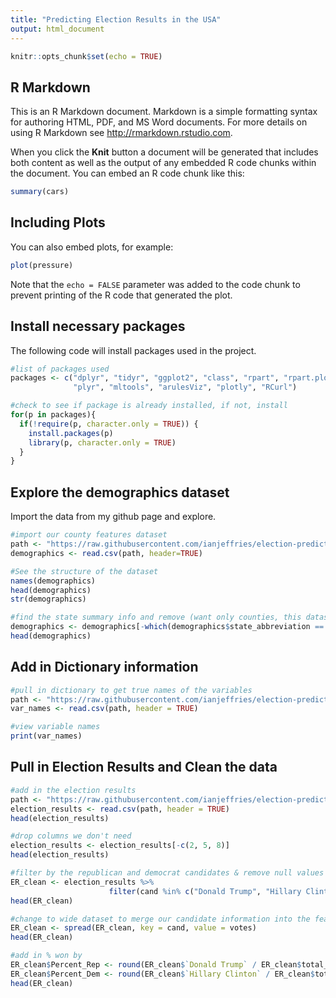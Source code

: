 ```yaml
---
title: "Predicting Election Results in the USA"
output: html_document
---
```


```r
knitr::opts_chunk$set(echo = TRUE)
```

## R Markdown

This is an R Markdown document. Markdown is a simple formatting syntax for authoring HTML, PDF, and MS Word documents. For more details on using R Markdown see <http://rmarkdown.rstudio.com>.

When you click the **Knit** button a document will be generated that includes both content as well as the output of any embedded R code chunks within the document. You can embed an R code chunk like this:

```r
summary(cars)
```

## Including Plots

You can also embed plots, for example:

```r
plot(pressure)
```

Note that the `echo = FALSE` parameter was added to the code chunk to prevent printing of the R code that generated the plot.

## Install necessary packages

The following code will install packages used in the project.

```r
#list of packages used
packages <- c("dplyr", "tidyr", "ggplot2", "class", "rpart", "rpart.plot", "neuralnet", "arules",
              "plyr", "mltools", "arulesViz", "plotly", "RCurl")

#check to see if package is already installed, if not, install
for(p in packages){
  if(!require(p, character.only = TRUE)) {
    install.packages(p)
    library(p, character.only = TRUE)
  } 
}
```
## Explore the demographics dataset

Import the data from my github page and explore.

```r
#import our county features dataset
path <- "https://raw.githubusercontent.com/ianjeffries/election-predictions/master/Data/county_facts.csv"
demographics <- read.csv(path, header=TRUE)

#See the structure of the dataset
names(demographics)
head(demographics)
str(demographics)

#find the state summary info and remove (want only counties, this dataset includes state summaries)
demographics <- demographics[-which(demographics$state_abbreviation == ""), ]
head(demographics)
```

## Add in Dictionary information

```r
#pull in dictionary to get true names of the variables
path <- "https://raw.githubusercontent.com/ianjeffries/election-predictions/master/Data/county_facts_dictionary.csv"
var_names <- read.csv(path, header = TRUE)

#view variable names
print(var_names)
```

## Pull in Election Results and Clean the data

```r
#add in the election results
path <- "https://raw.githubusercontent.com/ianjeffries/election-predictions/master/Data/pres16results.csv"
election_results <- read.csv(path, header = TRUE)
head(election_results)

#drop columns we don't need
election_results <- election_results[-c(2, 5, 8)]
head(election_results)

#filter by the republican and democrat candidates & remove null values
ER_clean <- election_results %>%
                      filter(cand %in% c("Donald Trump", "Hillary Clinton") & county != "<NA>")
head(ER_clean)

#change to wide dataset to merge our candidate information into the features document
ER_clean <- spread(ER_clean, key = cand, value = votes)
head(ER_clean)

#add in % won by
ER_clean$Percent_Rep <- round(ER_clean$`Donald Trump` / ER_clean$total_votes, 2)
ER_clean$Percent_Dem <- round(ER_clean$`Hillary Clinton` / ER_clean$total_votes, 2)
head(ER_clean)
```